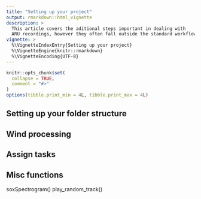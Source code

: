 ```yaml
---
title: "Setting up your project"
output: rmarkdown::html_vignette
description: >
  This article covers the aditional steps important in dealing with
  ARU recordings, however they often fall outside the standard workflow.
vignette: >
  %\VignetteIndexEntry{Setting up your project}
  %\VignetteEngine{knitr::rmarkdown}
  %\VignetteEncoding{UTF-8}
---
```


```r
knitr::opts_chunk$set(
  collapse = TRUE,
  comment = "#>"
)
options(tibble.print_min = 4L, tibble.print_max = 4L)
```


## Setting up your folder structure

## Wind processing

## Assign tasks

## Misc functions
soxSpectrogram()
play_random_track()

